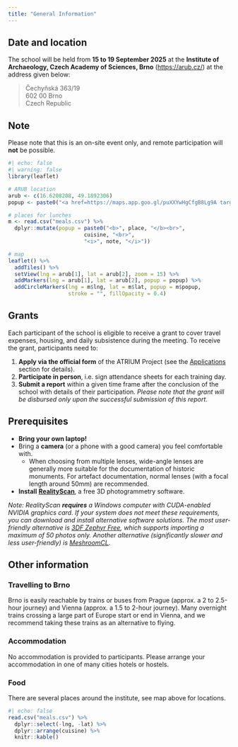 ```yaml
---
title: "General Information"
---
```


## Date and location

The school will be held from **15 to 19 September 2025** at the **Institute of Archaeology, Czech Academy of Sciences, Brno** ([https://arub.cz/](https://arub.cz/){.external}) at the address given below:

> Čechyňská 363/19  
> 602 00 Brno  
> Czech Republic

::: {.callout-tip}

## Note

Please note that this is an on-site event only, and remote participation will **not** be possible.
:::

```r
#| echo: false
#| warning: false
library(leaflet)

# ARUB location
arub <- c(16.6208208, 49.1892306)
popup <- paste0("<a href=https://maps.app.goo.gl/puXXYwHgCfgB8Lg9A target=_external>Google Maps</a>")

# places for lunches
m <- read.csv("meals.csv") %>% 
  dplyr::mutate(popup = paste0("<b>", place, "</b><br>", 
                        cuisine, "<br>",
                        "<i>", note, "</i>"))

# map
leaflet() %>% 
  addTiles() %>% 
  setView(lng = arub[1], lat = arub[2], zoom = 15) %>% 
  addMarkers(lng = arub[1], lat = arub[2], popup = popup) %>% 
  addCircleMarkers(lng = m$lng, lat = m$lat, popup = m$popup, 
                   stroke = "", fillOpacity = 0.4)
```


## Grants

Each participant of the school is eligible to receive a grant to cover travel expenses, housing, and daily subsistence during the meeting. 
To receive the grant, participants need to:

1. **Apply via the official form** of the ATRIUM Project (see the [Applications](applications.qmd) section for details).
2. **Participate in person**, i.e. sign attendance sheets for each training day.
3. **Submit a report** within a given time frame after the conclusion of the school with details of their participation. *Please note that the grant will be disbursed only upon the successful submission of this report*.


## Prerequisites

- **Bring your own laptop!**
- Bring a **camera** (or a phone with a good camera) you feel comfortable with.
    - When choosing from multiple lenses, wide-angle lenses are generally more suitable for the documentation of historic monuments. For artefact documentation, normal lenses (with a focal length around 50mm) are recommended.
- **Install** [**RealityScan**](https://www.realityscan.com/en-US/download), a free 3D photogrammetry software.

*Note: RealityScan **requires** a Windows computer with CUDA-enabled NVIDIA graphics card. If your system does not meet these requirements, you can download and install alternative software solutions. The most user-friendly alternative is [3DF Zephyr Free](https://www.3dflow.net/3df-zephyr-free/), which supports importing a maximum of 50 photos only. Another alternative (significantly slower and less user-friendly) is [MeshroomCL](https://github.com/openphotogrammetry/meshroomcl).*

## Other information

### Travelling to Brno

Brno is easily reachable by trains or buses from Prague (approx. a 2 to 2.5-hour journey) and Vienna (approx. a 1.5 to 2-hour journey). 
Many overnight trains crossing a large part of Europe start or end in Vienna, and we recommend taking these trains as an alternative to flying.

### Accommodation

No accommodation is provided to participants. Please arrange your accommodation in one of many cities hotels or hostels.
<!-- We will add some tips for places close to the venue. -->

### Food

There are several places around the institute, see map above for locations. 

```r
#| echo: false
read.csv("meals.csv") %>% 
  dplyr::select(-lng, -lat) %>% 
  dplyr::arrange(cuisine) %>% 
  knitr::kable()
```
